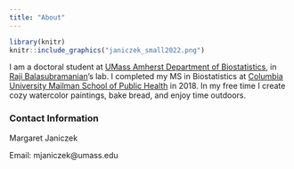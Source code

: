 ```yaml
---
title: "About"
---
```





```r
library(knitr)
knitr::include_graphics("janiczek_small2022.png")
```

I am a doctoral student at [UMass Amherst Department of Biostatistics](https://www.umass.edu/sphhs/biostatistics), in [Raji Balasubramanian](https://raji-lab.github.io/)'s lab. I completed my MS in Biostatistics at [Columbia University Mailman School of Public Health](https://www.mailman.columbia.edu/) in 2018. In my free time I create cozy watercolor paintings, bake bread, and enjoy time outdoors. 


### Contact Information
Margaret Janiczek

Email: mjaniczek@umass.edu